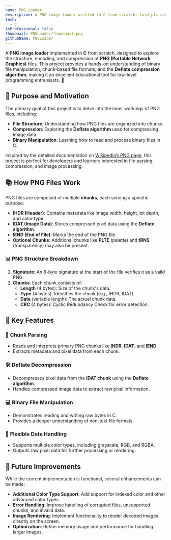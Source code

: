 ```yaml
---
name: PNG Loader
description: A PNG image loader writted in C from scratch. Lord pls save me 😩
tech: 
  - c
isProfessional: false
thumbnail: PNGLoader/thumbnail.png
githubName: PNGLoader
---
```

A **PNG image loader** implemented in **C** from scratch, designed to explore the structure, encoding, and compression of **PNG (Portable Network Graphics)** files. This project provides a hands-on understanding of binary file manipulation, chunk-based file formats, and the **Deflate compression algorithm**, making it an excellent educational tool for low-level programming enthusiasts. 🚀  

## 🎯 Purpose and Motivation  

The primary goal of this project is to delve into the inner workings of PNG files, including:  
- **File Structure**: Understanding how PNG files are organized into chunks.  
- **Compression**: Exploring the **Deflate algorithm** used for compressing image data.  
- **Binary Manipulation**: Learning how to read and process binary files in C.  

Inspired by the detailed documentation on [Wikipedia’s PNG page](https://en.wikipedia.org/wiki/PNG), this project is perfect for developers and learners interested in file parsing, compression, and image processing.  

## 📚 How PNG Files Work  

PNG files are composed of multiple **chunks**, each serving a specific purpose:  

- **IHDR (Header)**: Contains metadata like image width, height, bit depth, and color type.  
- **IDAT (Image Data)**: Stores compressed pixel data using the **Deflate algorithm**.  
- **IEND (End of File)**: Marks the end of the PNG file.  
- **Optional Chunks**: Additional chunks like **PLTE** (palette) and **tRNS** (transparency) may also be present.  

### 📊 PNG Structure Breakdown  

1. **Signature**: An 8-byte signature at the start of the file verifies it as a valid PNG.  
2. **Chunks**: Each chunk consists of:  
   - **Length** (4 bytes): Size of the chunk's data.  
   - **Type** (4 bytes): Identifies the chunk (e.g., IHDR, IDAT).  
   - **Data** (variable length): The actual chunk data.  
   - **CRC** (4 bytes): Cyclic Redundancy Check for error detection.  

## 🔑 Key Features  

### 🧩 **Chunk Parsing**  
- Reads and interprets primary PNG chunks like **IHDR**, **IDAT**, and **IEND**.  
- Extracts metadata and pixel data from each chunk.  

### 🛠️ **Deflate Decompression**  
- Decompresses pixel data from the **IDAT chunk** using the **Deflate algorithm**.  
- Handles compressed image data to extract raw pixel information.  

### 💻 **Binary File Manipulation**  
- Demonstrates reading and writing raw bytes in C.  
- Provides a deeper understanding of non-text file formats.  

### 🎨 **Flexible Data Handling**  
- Supports multiple color types, including grayscale, RGB, and RGBA.  
- Outputs raw pixel data for further processing or rendering.  

## 🌟 Future Improvements  

While the current implementation is functional, several enhancements can be made:  

- **Additional Color Type Support**: Add support for indexed color and other advanced color types.  
- **Error Handling**: Improve handling of corrupted files, unsupported chunks, and invalid data.  
- **Image Rendering**: Implement functionality to render decoded images directly on the screen.  
- **Optimization**: Refine memory usage and performance for handling larger images.  
